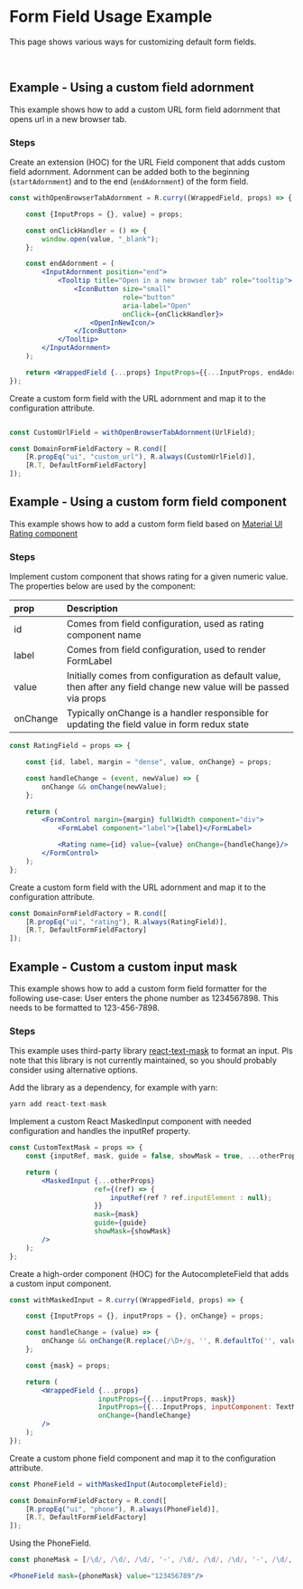
<Meta title="Examples/Form/Fields/README"/>

# Form Field Usage Example

This page shows various ways for customizing default form fields.

<br/>

## Example - Using a custom field adornment

This example shows how to add a custom URL form field adornment that opens url in a new browser tab.

### Steps

Create an extension (HOC) for the URL Field component that adds custom field adornment.
Adornment can be added both to the beginning (`startAdornment`) and to the end (`endAdornment`) of the form field.

```jsx
const withOpenBrowserTabAdornment = R.curry((WrappedField, props) => {

	const {InputProps = {}, value} = props;

	const onClickHandler = () => {
		window.open(value, "_blank");
	};

	const endAdornment = (
		<InputAdornment position="end">
			<Tooltip title="Open in a new browser tab" role="tooltip">
				<IconButton size="small"
				            role="button"
				            aria-label="Open"
				            onClick={onClickHandler}>
					<OpenInNewIcon/>
				</IconButton>
			</Tooltip>
		</InputAdornment>
	);

	return <WrappedField {...props} InputProps={{...InputProps, endAdornment}}/>;
});
```

Create a custom form field with the URL adornment and map it to the configuration attribute.

```jsx

const CustomUrlField = withOpenBrowserTabAdornment(UrlField);

const DomainFormFieldFactory = R.cond([
	[R.propEq("ui", "custom_url"), R.always(CustomUrlField)],
	[R.T, DefaultFormFieldFactory]
]);
```


## Example - Using a custom form field component

This example shows how to add a custom form field based on [Material UI Rating component](https://material-ui.com/components/rating/)

### Steps

Implement custom component that shows rating for a given numeric value. The properties below are used by the component:

| prop | Description |
|:----|:-------------------|
| id        |  Comes from field configuration, used as rating component name |
| label     |  Comes from field configuration, used to render FormLabel |
| value     |  Initially comes from configuration as default value, then after any field change new value will be passed via props |
| onChange  |  Typically onChange is a handler responsible for updating the field value in form redux state |


```jsx
const RatingField = props => {

    const {id, label, margin = "dense", value, onChange} = props;

    const handleChange = (event, newValue) => {
        onChange && onChange(newValue);
    };

    return (
        <FormControl margin={margin} fullWidth component="div">
            <FormLabel component="label">{label}</FormLabel>

            <Rating name={id} value={value} onChange={handleChange}/>
        </FormControl>
    );
};
```
Create a custom form field with the URL adornment and map it to the configuration attribute.

```jsx
const DomainFormFieldFactory = R.cond([
	[R.propEq("ui", "rating"), R.always(RatingField)],
	[R.T, DefaultFormFieldFactory]
]);
```

## Example - Custom a custom input mask

This example shows how to add a custom form field formatter for the following use-case:
User enters the phone number as 1234567898. This needs to be formatted to 123-456-7898.

### Steps

This example uses third-party library [react-text-mask](https://github.com/text-mask/text-mask) to format an input.
Pls note that this library is not currently maintained, so you should probably consider using alternative options.

Add the library as a dependency, for example with yarn:
```jsx
yarn add react-text-mask
```

Implement a custom React MaskedInput component with needed configuration and handles the inputRef property.

```jsx
const CustomTextMask = props => {
	const {inputRef, mask, guide = false, showMask = true, ...otherProps} = props;

	return (
		<MaskedInput {...otherProps}
		             ref={(ref) => {
			             inputRef(ref ? ref.inputElement : null);
		             }}
		             mask={mask}
		             guide={guide}
		             showMask={showMask}
		/>
	);
};
```

Create a high-order component (HOC) for the AutocompleteField that adds a custom input component.

```jsx
const withMaskedInput = R.curry((WrappedField, props) => {

	const {InputProps = {}, inputProps = {}, onChange} = props;

	const handleChange = (value) => {
		onChange && onChange(R.replace(/\D+/g, '', R.defaultTo('', value)));
	};

	const {mask} = props;

	return (
		<WrappedField {...props}
		              inputProps={{...inputProps, mask}}
		              InputProps={{...InputProps, inputComponent: TextMaskCustom}}
		              onChange={handleChange}
		/>
	);
});
```

Create a custom phone field component and map it to the configuration attribute.

```jsx
const PhoneField = withMaskedInput(AutocompleteField);

const DomainFormFieldFactory = R.cond([
	[R.propEq("ui", "phone"), R.always(PhoneField)],
	[R.T, DefaultFormFieldFactory]
]);
```

Using the PhoneField.

```jsx
const phoneMask = [/\d/, /\d/, /\d/, '-', /\d/, /\d/, /\d/, '-', /\d/, /\d/, /\d/, /\d/];

<PhoneField mask={phoneMask} value="123456789"/>
```
